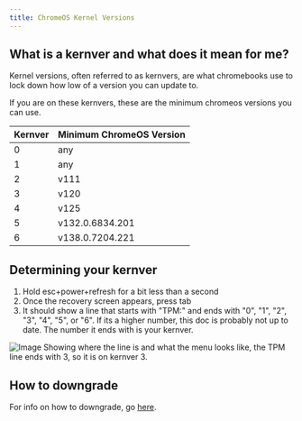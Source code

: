 ```yaml
---
title: ChromeOS Kernel Versions
---
```


## What is a kernver and what does it mean for me?
Kernel versions, often referred to as kernvers, are what chromebooks use to lock down how low of a version you can update to. 

If you are on these kernvers, these are the minimum chromeos versions you can use.

| Kernver  | Minimum ChromeOS Version |
|---|------|
| 0 | any  |
| 1 | any  |
| 2 | v111 |
| 3 | v120 |
| 4 | v125 |
| 5 | v132.0.6834.201 |
| 6 | v138.0.7204.221 |

## Determining your kernver
1. Hold esc+power+refresh for a bit less than a second
2. Once the recovery screen appears, press tab
3. It should show a line that starts with "TPM:" and ends with "0", "1", "2", "3", "4", "5", or "6". If its a higher number, this doc is probably not up to date. The number it ends with is your kernver.

![Image Showing where the line is and what the menu looks like, the TPM line ends with 3, so it is on kernver 3.](/img/kernver.png)

## How to downgrade
For info on how to downgrade, go [here](/kajigs/downgrading).
